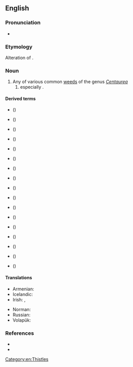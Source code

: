 ==English==

===Pronunciation===
* {{IPA|en|/ˈnæpwiːd/}}

===Etymology===
Alteration of {{m|en|knopweed}}.

===Noun===
{{en-noun|~}}

# Any of various common [[weeds]] of the genus ''[[Centaurea]]''
## especially {{taxlink|Centaurea nigra|species|noshow=1}}.

====Derived terms====
* {{vern|bighead knapweed}} ({{taxlink|Centaurea macrocephala|species|ver=200205}})
* {{vern|black knapweed}} ({{taxlink|Centaurea nigra|species|ver=200205}})
* {{vern|brown knapweed}} ({{taxlink|Centaurea jacea|species|ver=200205}})
* {{vern|common knapweed}} ({{taxlink|Centaurea nigra|species|ver=200205}})
* {{vern|diffuse knapweed}} ({{taxlink|Centaurea diffusa|species|ver=200205}})
* {{vern|giant knapweed}} ({{taxlink|Centaurea macrocephala|species|ver=200205}})
* {{vern|great knapweed}} ({{taxlink|Centaurea scabiosa|species|ver=200205}})
* {{vern|greater knapweed}} ({{taxlink|Centaurea scabiosa|species|ver=200205}})
* {{vern|Jersey knapweed}} ({{taxlink|Centaurea paniculata|species|ver=200205}})
* {{vern|lesser knapweed}} ({{taxlink|Centaurea nigra|species|ver=200205}})
* {{vern|Russian knapweed}} ({{taxlink|Rhaponticum repens|species|ver=200205}})
* {{vern|singleflower knapweed}} ({{taxlink|Centaurea uniflora|species|ver=200205}})
* {{vern|slender knapweed}} ({{taxlink|Centaurea ?|species|ver=200205}})
* {{vern|spotted knapweed}} ({{taxlink|Centaurea maculosa|species|ver=200205}})
* {{vern|squarrose knapweed}} ({{taxlink|Centaurea virgata ssp. squarrosa|subspecies|ver=200205}})
* {{vern|tumble knapweed}} ({{taxlink|Centaurea diffusa|species|ver=200205}})
* {{vern|white knapweed}} ({{taxlink|Centaurea diffusa|species|ver=200205}})

====Translations====
{{trans-top|''Centaurea''}}
* Armenian: {{t+|hy|տերեփուկ}}
* Icelandic: {{t|is|kornblóm|n}}
* Irish: {{t|ga|bata cogaidh|m}}, {{t|ga|mínscoth|f}}
{{trans-mid}}
* Norman: {{qualifier|Centaurea nigra}} {{t|nrf|bourdonniéthe|f}}
* Russian: {{t|ru|чёрный василёк|m}}
* Volapük: {{t|vo|zentor}}
{{trans-bottom}}

===References===
* {{pedia}}
* {{R:OneLook}}

[[Category:en:Thistles]]